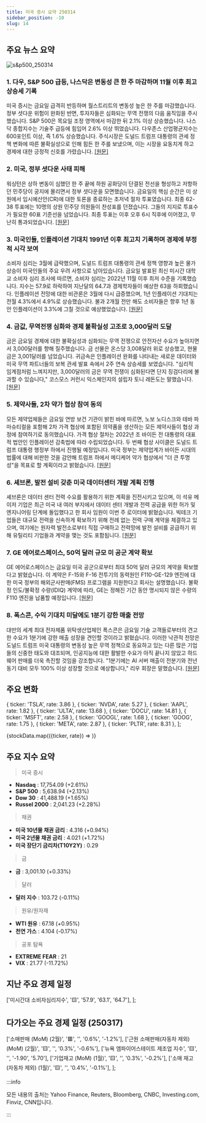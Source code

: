 ```yaml
---
title: 미국 증시 요약 250314
sidebar_position: -10
slug: 14
---
```


## 주요 뉴스 요약

![s&p500_250314](/map/250314.png)

### 1. **다우, S&P 500 급등, 나스닥은 변동성 큰 한 주 마감하며 11월 이후 최고 상승세 기록**

미국 증시는 금요일 급격히 반등하며 월스트리트의 변동성 높은 한 주를 마감했습니다. 정부 셧다운 위험이 완화된 반면, 투자자들은 심화되는 무역 전쟁의 다음 움직임을 주시했습니다. S&P 500은 목요일 조정 영역에서 마감한 뒤 2.1% 이상 상승했습니다. 나스닥 종합지수는 기술주 급등에 힘입어 2.6% 이상 뛰었습니다. 다우존스 산업평균지수는 600포인트 이상, 즉 1.6% 상승했습니다. 주식시장은 도널드 트럼프 대통령의 관세 정책 변화에 따른 불확실성으로 인해 힘든 한 주를 보냈으며, 이는 시장을 요동치게 하고 경제에 대한 긍정적 신호를 가렸습니다. [[원문]](https://finance.yahoo.com/news/live/stock-market-today-dow-sp-500-soar-nasdaq-rebounds-in-best-day-since-november-to-cap-volatile-week-200045291.html)

### 2. **미국, 정부 셧다운 사태 피해**

워싱턴은 상하 변동이 심했던 한 주 끝에 하원 공화당이 단결된 전선을 형성하고 저항하던 민주당이 궁지에 몰리면서 정부 셧다운을 모면했습니다. 금요일의 핵심 순간은 미 상원에서 임시예산안(CR)에 대한 토론을 종료하는 초저녁 절차 투표였습니다. 최종 62-38 투표에는 10명의 상원 민주당 의원들이 찬성표를 던졌습니다. 그들의 지지로 투표수가 필요한 60표 기준선을 넘었습니다. 최종 투표는 이후 오후 6시 직후에 이어졌고, 무난히 통과되었습니다. [[원문]](https://finance.yahoo.com/news/washington-has-averted-a-government-shutdown-211236090.html)

### 3. **미국인들, 인플레이션 기대치 1991년 이후 최고치 기록하며 경제에 부정적 시각 보여**

소비자 심리는 3월에 급락했으며, 도널드 트럼프 대통령의 관세 정책 영향과 높은 물가 상승이 미국인들의 주요 우려 사항으로 남아있습니다. 금요일 발표된 최신 미시간 대학교 소비자 심리 조사에 따르면, 소비자 심리는 2022년 11월 이후 최저 수준을 기록했습니다. 지수는 57.9로 하락하여 지난달의 64.7과 경제학자들이 예상한 63을 하회했습니다. 인플레이션 전망에 대한 비관론은 3월에 다시 급증했으며, 1년 인플레이션 기대치는 전월 4.3%에서 4.9%로 상승했습니다. 불과 2개월 전만 해도 소비자들은 향후 1년 동안 인플레이션이 3.3%에 그칠 것으로 예상했었습니다. [[원문]](https://finance.yahoo.com/news/americans-sour-on-economy-as-inflation-expectations-hit-highest-level-since-1991-145631578.html)

### 4. **금값, 무역전쟁 심화와 경제 불확실성 고조로 3,000달러 도달**

금은 금요일 경제에 대한 불확실성과 심화되는 무역 전쟁으로 안전자산 수요가 높아지면서 3,000달러를 향해 질주했습니다. 금 선물은 온스당 3,008달러 위로 상승했고, 현물 금은 3,001달러를 넘었습니다. 귀금속은 인플레이션 완화를 나타내는 새로운 데이터와 미국 무역 파트너들의 보복 관세 발표 속에서 2주 연속 상승세를 보였습니다. "심리적 임계점처럼 느껴지지만, 3,000달러의 금은 무역 전쟁이 심화된다면 단지 징검다리에 불과할 수 있습니다," 코스모스 커런시 익스체인지의 설립자 토니 레돈도는 말했습니다. [[원문]](https://finance.yahoo.com/news/gold-reaches-3000-as-trade-war-escalates-economic-uncertainty-rises-140658775.html)

### 5. **제약사들, 2차 약가 협상 참여 동의**

모든 제약업체들은 금요일 연방 보건 기관이 밝힌 바에 따르면, 노보 노디스크와 테바 파마슈티컬을 포함해 2차 가격 협상에 포함된 의약품을 생산하는 모든 제약사들이 협상 과정에 참여하기로 동의했습니다. 가격 협상 절차는 2022년 조 바이든 전 대통령의 대표적 법안인 인플레이션 감축법에 따라 수립되었습니다. 두 번째 협상 사이클은 도널드 트럼프 대통령 행정부 하에서 진행될 예정입니다. 미국 정부는 제약업계가 바이든 시대의 법률에 대해 비판한 것을 감안해 트럼프 하에서 메디케어 약가 협상에서 "더 큰 투명성"을 목표로 할 계획이라고 밝혔습니다. [[원문]](https://www.reuters.com/business/healthcare-pharmaceuticals/drugmakers-agree-participate-second-round-price-negotiations-2025-03-14/)

### 6. **셰브론, 발전 설비 갖춘 미국 데이터센터 개발 계획 진행**

셰브론은 데이터 센터 전력 수요를 활용하기 위한 계획을 진전시키고 있으며, 이 석유 메이저 기업은 최근 미국 내 여러 부지에서 데이터 센터 개발과 전력 공급을 위한 허가 및 엔지니어링 단계에 돌입했다고 한 회사 임원이 이번 주 로이터에 밝혔습니다. 빅테크 기업들은 대규모 전력을 신속하게 확보하기 위해 전례 없는 전력 구매 계약을 체결하고 있으며, 여기에는 원자력 발전소로부터 직접 구매하고 전력망에 발전 설비를 공급하기 위해 유틸리티 기업들과 계약을 맺는 것도 포함됩니다. [[원문]](https://www.reuters.com/business/energy/ceraweek-chevron-advances-plans-develop-us-data-centers-with-power-generation-2025-03-14/)

### 7. **GE 에어로스페이스, 50억 달러 규모 미 공군 계약 확보**

GE 에어로스페이스는 금요일 미국 공군으로부터 최대 50억 달러 규모의 계약을 확보했다고 밝혔습니다. 이 계약은 F-15와 F-16 전투기의 동력원인 F110-GE-129 엔진에 대한 미국 정부의 해외군사판매(FMS) 프로그램을 지원한다고 회사는 설명했습니다. 불확정 인도/불확정 수량(IDIQ) 계약에 따라, GE는 정해진 기간 동안 명시되지 않은 수량의 F110 엔진을 납품할 예정입니다. [[원문]](https://www.reuters.com/business/aerospace-defense/ge-aerospace-secures-18-billion-us-air-force-contract-2025-03-14/)

### 8. **폭스콘, 수익 기대치 미달에도 1분기 강한 매출 전망**

대만의 세계 최대 전자제품 위탁생산업체인 폭스콘은 금요일 기술 고객들로부터의 견고한 수요가 1분기에 강한 매출 성장을 견인할 것이라고 밝혔습니다. 이러한 낙관적 전망은 도널드 트럼프 미국 대통령의 변동성 높은 무역 정책으로 동요하고 있는 다른 많은 기업들의 신중한 태도와 대조되며, 인공지능에 대한 활발한 수요가 아직 끝나지 않았고 하드웨어 판매를 더욱 촉진할 것임을 강조합니다. "1분기에는 AI 서버 매출이 전분기와 전년 동기 대비 모두 100% 이상 성장할 것으로 예상합니다," 리우 회장은 말했습니다. [[원문]](https://www.reuters.com/technology/worlds-top-electronics-maker-foxconn-q4-profit-drops-13-2025-03-14/)

## 주요 변화

  { ticker: 'TSLA', rate: 3.86 },
  { ticker: 'NVDA', rate: 5.27 },
  { ticker: 'AAPL', rate: 1.82 },
  { ticker: 'ULTA', rate: 13.68 },
  { ticker: 'DOCU', rate: 14.81 },
  { ticker: 'MSFT', rate: 2.58 },
  { ticker: 'GOOGL', rate: 1.68 },
  { ticker: 'GOOG', rate: 1.75 },
  { ticker: 'META', rate: 2.87 },
  { ticker: 'PLTR', rate: 8.31 },
];

{stockData.map(({ticker, rate}) => <StockCardMini key={ticker} ticker={ticker} rate={rate}></StockCardMini>)}

## 주요 지수 요약

> 미국 증시

- **Nasdaq** : 17,754.09 (+2.61%)
- **S&P 500** : 5,638.94 (+2.13%)
- **Dow 30** : 41,488.19 (+1.65%)
- **Russel 2000** : 2,041.23 (+2.28%)

> 채권

- **미국 10년물 채권 금리** : 4.316 (+0.94%)
- **미국 2년물 채권 금리** : 4.021 (+1.72%)
- **미국 장단기 금리차(T10Y2Y)** : 0.29

> 금

- **금** : 3,001.10 (+0.33%)

> 달러

- **달러 지수** : 103.72 (-0.11%)

> 원유/원자재

- **WTI 원유** : 67.18 (+0.95%)
- **천연 가스** : 4.104 (-0.17%)

> 공포 탐욕

- **EXTREME FEAR** : 21
- **VIX** : 21.77 (-11.72%)

## 지난 주요 경제 일정

  ['미시간대 소비자심리지수', '🟨', '57.9', '63.1', '64.7'],
];

<EconomicCalendar data={eventsData} />

## 다가오는 주요 경제 일정 (250317)

  ['소매판매 (MoM) (2월)', '🟥', '', '0.6%', '-1.2%'],
  ['근원 소매판매(자동차 제외) (MoM) (2월)', '🟨', '', '0.3%', '-0.6%'],
  ['뉴욕 엠파이어스테이트 제조업 지수', '🟨', '', '-1.90', '5.70'],
  ['기업재고 (MoM) (1월)', '🟨', '', '0.3%', '-0.2%'],
  ['소매 재고(자동차 제외) (1월)', '🟨', '', '0.4%', '-0.1%'],
];

<EconomicCalendar data={nextEventsData} />

:::info

모든 내용의 출처는 Yahoo Finance, Reuters, Bloomberg, CNBC, Investing.com, Finviz, CNN입니다.

:::
